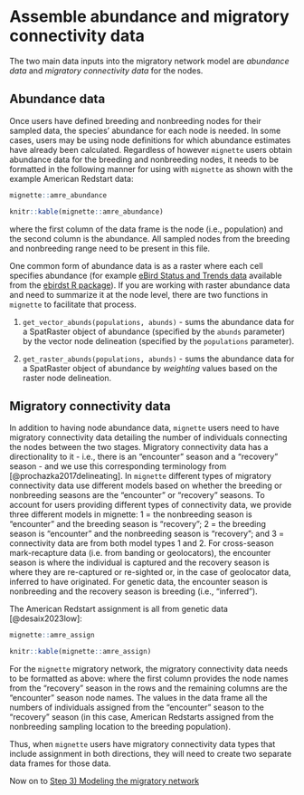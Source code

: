 # Assemble abundance and migratory connectivity data {#data}

The two main data inputs into the migratory network model are *abundance data* and *migratory connectivity data* for the nodes.

## Abundance data

Once users have defined breeding and nonbreeding nodes for their sampled data, the species’ abundance for each node is needed. In some cases, users may be using node definitions for which abundance estimates have already been calculated. Regardless of however `mignette` users obtain abundance data for the breeding and nonbreeding nodes, it needs to be formatted in the following manner for using with `mignette` as shown with the example American Redstart data:

```r
mignette::amre_abundance
```

```r
knitr::kable(mignette::amre_abundance)
```

where the first column of the data frame is the node (i.e., population) and the second column is the abundance. All sampled nodes from the breeding and nonbreeding range need to be present in this file.

One common form of abundance data is as a raster where each cell specifies abundance (for example [eBird Status and Trends data](https://science.ebird.org/en/status-and-trends) available from the [ebirdst R package](https://cornelllabofornithology.github.io/ebirdst/)). If you are working with raster abundance data and need to summarize it at the node level, there are two functions in `mignette` to facilitate that process.

1. `get_vector_abunds(populations, abunds)` - sums the abundance data for a SpatRaster object of abundance (specified by the `abunds` parameter) by the vector node delineation (specified by the `populations` parameter). 

2. `get_raster_abunds(populations, abunds)` - sums the abundance data for a SpatRaster object of abundance by *weighting* values based on the raster node delineation.

## Migratory connectivity data

In addition to having node abundance data, `mignette` users need to have migratory connectivity data detailing the number of individuals connecting the nodes between the two stages. Migratory connectivity data has a directionality to it - i.e., there is an “encounter” season and a “recovery” season - and we use this corresponding terminology from [@prochazka2017delineating]. In `mignette` different types of migratory connectivity data use different models based on whether the breeding or nonbreeding seasons are the “encounter” or “recovery” seasons. To account for users providing different types of connectivity data, we provide three different models in mignette: 1 = the nonbreeding season is “encounter” and the breeding season is “recovery”; 2 = the breeding season is “encounter” and the nonbreeding season is “recovery”; and 3 = connectivity data are from both model types 1 and 2. For cross-season mark-recapture data (i.e. from banding or geolocators), the encounter season is where the individual is captured and the recovery season is where they are re-captured or re-sighted or, in the case of geolocator data, inferred to have originated. For genetic data, the encounter season is nonbreeding and the recovery season is breeding (i.e., “inferred”). 

The American Redstart assignment is all from genetic data [@desaix2023low]:

```r
mignette::amre_assign
```

```r
knitr::kable(mignette::amre_assign)
```

For the `mignette` migratory network, the migratory connectivity data needs to be formatted as above: where the first column provides the node names from the "recovery" season in the rows and the remaining columns are the "encounter" season node names. The values in the data frame all the numbers of individuals assigned from the "encounter" season to the "recovery" season (in this case, American Redstarts assigned from the nonbreeding sampling location to the breeding population).

Thus, when `mignette` users have migratory connectivity data types that include assignment in both directions, they will need to create two separate data frames for those data.

Now on to [Step 3) Modeling the migratory network](#model)
